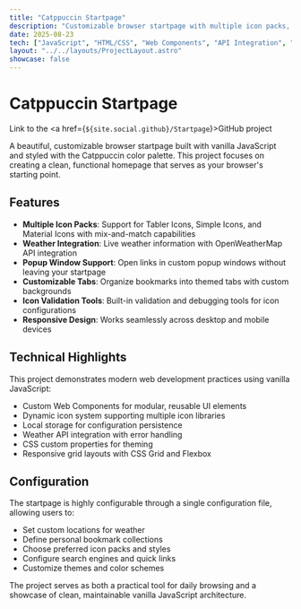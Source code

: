 ```yaml
---
title: "Catppuccin Startpage"
description: "Customizable browser startpage with multiple icon packs, weather integration, and popup windows"
date: 2025-08-23
tech: ["JavaScript", "HTML/CSS", "Web Components", "API Integration", "Catppuccin"]
layout: "../../layouts/ProjectLayout.astro"
showcase: false
---
```



# Catppuccin Startpage
Link to the <a href={`${site.social.github}/Startpage`}>GitHub project</a>

A beautiful, customizable browser startpage built with vanilla JavaScript and styled with the Catppuccin color palette. This project focuses on creating a clean, functional homepage that serves as your browser's starting point.

## Features

- **Multiple Icon Packs**: Support for Tabler Icons, Simple Icons, and Material Icons with mix-and-match capabilities
- **Weather Integration**: Live weather information with OpenWeatherMap API integration
- **Popup Window Support**: Open links in custom popup windows without leaving your startpage
- **Customizable Tabs**: Organize bookmarks into themed tabs with custom backgrounds
- **Icon Validation Tools**: Built-in validation and debugging tools for icon configurations
- **Responsive Design**: Works seamlessly across desktop and mobile devices

## Technical Highlights

This project demonstrates modern web development practices using vanilla JavaScript:

- Custom Web Components for modular, reusable UI elements
- Dynamic icon system supporting multiple icon libraries
- Local storage for configuration persistence
- Weather API integration with error handling
- CSS custom properties for theming
- Responsive grid layouts with CSS Grid and Flexbox

## Configuration

The startpage is highly configurable through a single configuration file, allowing users to:
- Set custom locations for weather
- Define personal bookmark collections
- Choose preferred icon packs and styles
- Configure search engines and quick links
- Customize themes and color schemes

The project serves as both a practical tool for daily browsing and a showcase of clean, maintainable vanilla JavaScript architecture.

